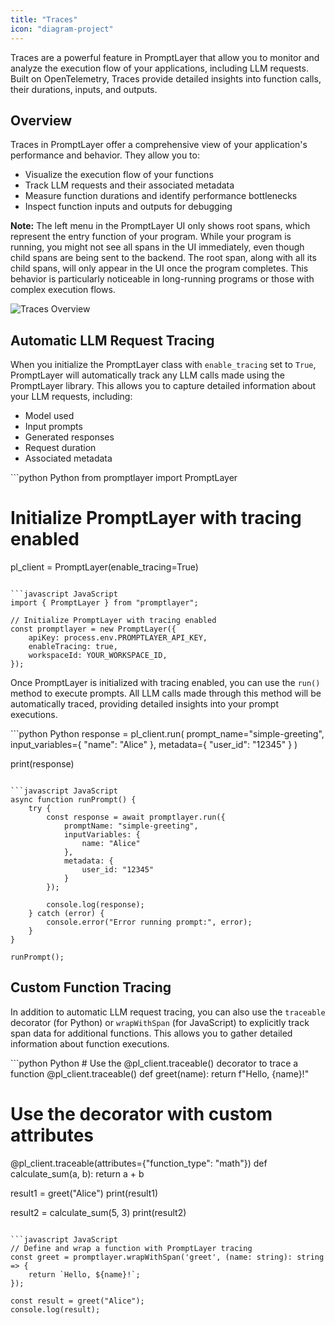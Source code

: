 ```yaml
---
title: "Traces"
icon: "diagram-project"
---
```


Traces are a powerful feature in PromptLayer that allow you to monitor and analyze the execution flow of your applications, including LLM requests. Built on OpenTelemetry, Traces provide detailed insights into function calls, their durations, inputs, and outputs.

## Overview

Traces in PromptLayer offer a comprehensive view of your application's performance and behavior. They allow you to:

- Visualize the execution flow of your functions
- Track LLM requests and their associated metadata
- Measure function durations and identify performance bottlenecks
- Inspect function inputs and outputs for debugging

**Note:** The left menu in the PromptLayer UI only shows root spans, which represent the entry function of your program. While your program is running, you might not see all spans in the UI immediately, even though child spans are being sent to the backend. The root span, along with all its child spans, will only appear in the UI once the program completes. This behavior is particularly noticeable in long-running programs or those with complex execution flows.

![Traces Overview](/images/traces/trace-details.png)

## Automatic LLM Request Tracing

When you initialize the PromptLayer class with `enable_tracing` set to `True`, PromptLayer will automatically track any LLM calls made using the PromptLayer library. This allows you to capture detailed information about your LLM requests, including:

- Model used
- Input prompts
- Generated responses
- Request duration
- Associated metadata

<CodeGroup>
```python Python
from promptlayer import PromptLayer

# Initialize PromptLayer with tracing enabled
pl_client = PromptLayer(enable_tracing=True)
```

```javascript JavaScript
import { PromptLayer } from "promptlayer";

// Initialize PromptLayer with tracing enabled
const promptlayer = new PromptLayer({
    apiKey: process.env.PROMPTLAYER_API_KEY,
    enableTracing: true,
    workspaceId: YOUR_WORKSPACE_ID,
});
```
</CodeGroup>

Once PromptLayer is initialized with tracing enabled, you can use the `run()` method to execute prompts. All LLM calls made through this method will be automatically traced, providing detailed insights into your prompt executions.

<CodeGroup>
```python Python
response = pl_client.run(
    prompt_name="simple-greeting",
    input_variables={
        "name": "Alice"
    },
    metadata={
        "user_id": "12345"
    }
)

print(response)
```

```javascript JavaScript
async function runPrompt() {
    try {
        const response = await promptlayer.run({
            promptName: "simple-greeting",
            inputVariables: {
                name: "Alice"
            },
            metadata: {
                user_id: "12345"
            }
        });

        console.log(response);
    } catch (error) {
        console.error("Error running prompt:", error);
    }
}

runPrompt();
```
</CodeGroup>

## Custom Function Tracing

In addition to automatic LLM request tracing, you can also use the `traceable` decorator (for Python) or `wrapWithSpan` (for JavaScript) to explicitly track span data for additional functions. This allows you to gather detailed information about function executions.

<CodeGroup>
```python Python
# Use the @pl_client.traceable() decorator to trace a function
@pl_client.traceable()
def greet(name):
    return f"Hello, {name}!"

# Use the decorator with custom attributes
@pl_client.traceable(attributes={"function_type": "math"})
def calculate_sum(a, b):
    return a + b

result1 = greet("Alice")
print(result1)

result2 = calculate_sum(5, 3)
print(result2)
```

```javascript JavaScript
// Define and wrap a function with PromptLayer tracing
const greet = promptlayer.wrapWithSpan('greet', (name: string): string => {
    return `Hello, ${name}!`;
});

const result = greet("Alice");
console.log(result);
```
</CodeGroup>
